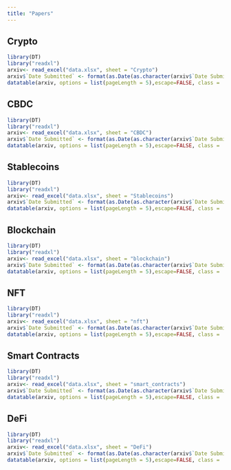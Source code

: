 ```yaml
---
title: "Papers"
---
```


::: panel-tabset
## Crypto

```r
library(DT)
library("readxl")
arxiv<- read_excel("data.xlsx", sheet = "Crypto")
arxiv$`Date Submitted` <- format(as.Date(as.character(arxiv$`Date Submitted`)), "%Y-%m-%d")
datatable(arxiv, options = list(pageLength = 5),escape=FALSE, class = 'cell-border stripe')

```

## CBDC

```r
library(DT)
library("readxl")
arxiv<- read_excel("data.xlsx", sheet = "CBDC")
arxiv$`Date Submitted` <- format(as.Date(as.character(arxiv$`Date Submitted`)), "%Y-%m-%d")
datatable(arxiv, options = list(pageLength = 5),escape=FALSE, class = 'cell-border stripe')

```

## Stablecoins

```r
library(DT)
library("readxl")
arxiv<- read_excel("data.xlsx", sheet = "Stablecoins")
arxiv$`Date Submitted` <- format(as.Date(as.character(arxiv$`Date Submitted`)), "%Y-%m-%d")
datatable(arxiv, options = list(pageLength = 5),escape=FALSE, class = 'cell-border stripe')

```

## Blockchain

```r
library(DT)
library("readxl")
arxiv<- read_excel("data.xlsx", sheet = "blockchain")
arxiv$`Date Submitted` <- format(as.Date(as.character(arxiv$`Date Submitted`)), "%Y-%m-%d")
datatable(arxiv, options = list(pageLength = 5),escape=FALSE, class = 'cell-border stripe')
```

## NFT

```r
library(DT)
library("readxl")
arxiv<- read_excel("data.xlsx", sheet = "nft")
arxiv$`Date Submitted` <- format(as.Date(as.character(arxiv$`Date Submitted`)), "%Y-%m-%d")
datatable(arxiv, options = list(pageLength = 5),escape=FALSE, class = 'cell-border stripe')
```

## Smart Contracts

```r
library(DT)
library("readxl")
arxiv<- read_excel("data.xlsx", sheet = "smart_contracts")
arxiv$`Date Submitted` <- format(as.Date(as.character(arxiv$`Date Submitted`)), "%Y-%m-%d")
datatable(arxiv, options = list(pageLength = 5),escape=FALSE, class = 'cell-border stripe')
```

## DeFi

```r
library(DT)
library("readxl")
arxiv<- read_excel("data.xlsx", sheet = "DeFi")
arxiv$`Date Submitted` <- format(as.Date(as.character(arxiv$`Date Submitted`)), "%Y-%m-%d")
datatable(arxiv, options = list(pageLength = 5),escape=FALSE, class = 'cell-border stripe')
```
:::
